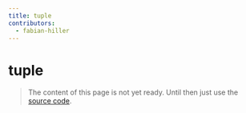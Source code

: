 ```yaml
---
title: tuple
contributors:
  - fabian-hiller
---
```


# tuple

> The content of this page is not yet ready. Until then just use the [source code](https://github.com/fabian-hiller/valibot/blob/main/library/src/schemas/tuple/tuple.ts).
